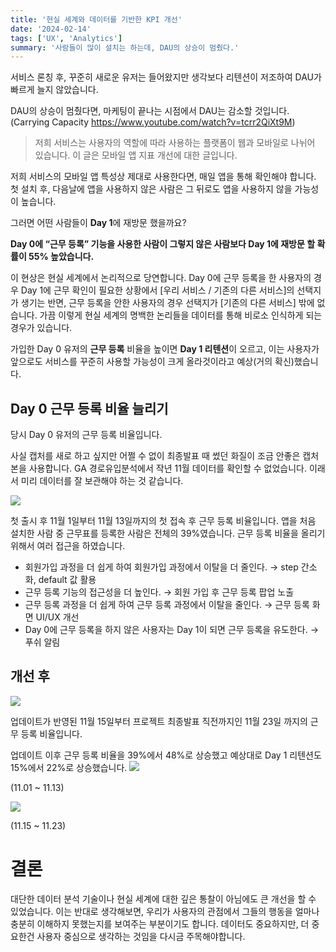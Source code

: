 ```yaml
---
title: '현실 세계와 데이터를 기반한 KPI 개선'
date: '2024-02-14'
tags: ['UX', 'Analytics']
summary: '사람들이 많이 설치는 하는데, DAU의 상승이 멈췄다.'
---
```


서비스 론칭 후, 꾸준히 새로운 유저는 들어왔지만 생각보다 리텐션이 저조하여 DAU가 빠르게 늘지 않았습니다. 

DAU의 상승이 멈췄다면, 마케팅이 끝나는 시점에서 DAU는 감소할 것입니다.(Carrying Capacity https://www.youtube.com/watch?v=tcrr2QiXt9M)
> 저희 서비스는 사용자의 역할에 따라 사용하는 플랫폼이 웹과 모바일로 나뉘어 있습니다. 이 글은 모바일 앱 지표 개선에 대한 글입니다.
> 

저희 서비스의 모바일 앱 특성상 제대로 사용한다면, 매일 앱을 통해 확인해야 합니다. 첫 설치 후, 다음날에 앱을 사용하지 않은 사람은 그 뒤로도 앱을 사용하지 않을 가능성이 높습니다.

그러면 어떤 사람들이 **Day 1**에 재방문 했을까요?

**Day 0에 “근무 등록” 기능을 사용한 사람이 그렇지 않은 사람보다 Day 1에 재방문 할 확률이 55% 높았습니다.** 

이 현상은 현실 세계에서 논리적으로 당연합니다. Day 0에 근무 등록을 한 사용자의 경우 Day 1에 근무 확인이 필요한 상황에서 [우리 서비스 / 기존의 다른 서비스]의 선택지가 생기는 반면, 근무 등록을 안한 사용자의 경우 선택지가 [기존의 다른 서비스] 밖에 없습니다. 가끔 이렇게 현실 세계의 명백한 논리들을 데이터를 통해 비로소 인식하게 되는 경우가 있습니다. 

가입한 Day 0 유저의 **근무 등록** 비율을 높이면 **Day 1 리텐션**이 오르고, 이는 사용자가 앞으로도 서비스를 꾸준히 사용할 가능성이 크게 올라것이라고 예상(거의 확신)했습니다.  


## Day 0 근무 등록 비율 늘리기

당시 Day 0 유저의 근무 등록 비율입니다. 

사실 캡처를 새로 하고 싶지만 어쩔 수 없이 최종발표 때 썼던 화질이 조금 안좋은 캡처본을 사용합니다. GA 경로유입분석에서 작년 11월 데이터를 확인할 수 없었습니다. 이래서 미리 데이터를 잘 보관해야 하는 것 같습니다.

![](https://velog.velcdn.com/images/cksrb63/post/a7db90d0-23e3-475e-97c0-a7abca1cf1c2/image.png)



첫 출시 후 11월 1일부터 11월 13일까지의 첫 접속 후 근무 등록 비율입니다. 앱을 처음 설치한 사람 중 근무표를 등록한 사람은 전체의 39%였습니다. 근무 등록 비율을 올리기 위해서 여러 접근을 하였습니다.

- 회원가입 과정을 더 쉽게 하여 회원가입 과정에서 이탈을 더 줄인다. → step 간소화, default 값 활용
- 근무 등록 기능의 접근성을 더 높인다. → 회원 가입 후 근무 등록 팝업 노출
- 근무 등록 과정을 더 쉽게 하여 근무 등록 과정에서 이탈을 줄인다. → 근무 등록 화면 UI/UX 개선
- Day 0에 근무 등록을 하지 않은 사용자는 Day 1이 되면 근무 등록을 유도한다. → 푸쉬 알림

## 개선 후

![](https://velog.velcdn.com/images/cksrb63/post/c21454c9-9f37-45bd-83d8-a62a3161d7e2/image.png)



업데이트가 반영된 11월 15일부터 프로젝트 최종발표 직전까지인 11월 23일 까지의 근무 등록 비율입니다.

업데이트 이후 근무 등록 비율을 39%에서 48%로 상승했고 예상대로 Day 1 리텐션도 15%에서 22%로 상승했습니다.
![](https://velog.velcdn.com/images/cksrb63/post/b871fec6-34df-4c72-9305-1eb09966b13c/image.png)

(11.01 ~ 11.13)

![](https://velog.velcdn.com/images/cksrb63/post/9ed2d1cf-45aa-4b04-991e-b8226f0e16a2/image.png)

(11.15 ~ 11.23)

# 결론

대단한 데이터 분석 기술이나 현실 세계에 대한 깊은 통찰이 아님에도 큰 개선을 할 수 있었습니다. 이는 반대로 생각해보면, 우리가 사용자의 관점에서 그들의 행동을 얼마나 충분히 이해하지 못했는지를 보여주는 부분이기도 합니다. 데이터도 중요하지만, 더 중요한건 사용자 중심으로 생각하는 것임을 다시금 주목해야합니다.